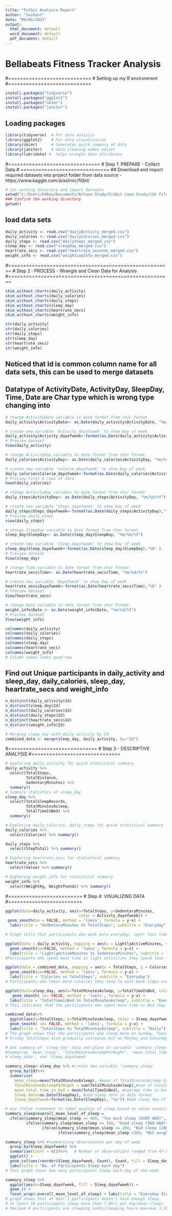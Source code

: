 ```yaml
---
title: "Fitbit Analysis Report"
author: "Sushant"
date: "09/05/2021"
output:
  html_document: default
  word_document: default
  pdf_document: default
---
```

# Bellabeats Fitness Tracker Analysis

#============================
# Setting up my R environment
#============================

```r
install.packages("tidyverse") 
install.packages("ggplot2")
install.packages("skimr")
install.packages("janitor")
```
## Loading packages

```r
library(tidyverse)  # For data analysis
library(ggplot2)    # For data visualization
library(skimr)      # Generates quick summary of data
library(janitor)    # data cleaning makes easier
library(lubridate) #  helps wrangle date attributes
```

#===============================
# Step 1: PREPARE - Collect Data 
# ==============================
## Download and import required datasets into project folder from data source - https://www.kaggle.com/arashnic/fitbit/
```r
# Set working directory and import datasets
setwd("C:/Users/k96su/Documents/R/Case Study/Fitbit Case Study/CSV Files")
### Confirm the working directory
getwd()
```

## load data sets
```r
daily_activity <- read.csv("dailyActivity_merged.csv")
daily_calories <- read.csv("dailyCalories_merged.csv")
daily_steps <- read.csv("dailySteps_merged.csv")
sleep_day <- read.csv("sleepDay_merged.csv")
heartrate_secs <- read.csv("heartrate_seconds_merged.csv")
weight_info <- read.csv("weightLogInfo_merged.csv")
```

#=======================================================
# Step 2 : PROCESS - Wrangle and Clean Data for Analysis
#=======================================================
```r
skim_without_charts(daily_activity)
skim_without_charts(daily_calories)
skim_without_charts(daily_steps)
skim_without_charts(sleep_day)
skim_without_charts(heartrate_secs)
skim_without_charts(weight_info)
```

```r
str(daily_activity) 
str(daily_calories)
str(daily_steps)
str(sleep_day)
str(heartrate_secs)
str(weight_info)
```

## Noticed that Id is common column name for all data sets, this can be used to merge datasets
## Datatype of ActivityDate, ActivityDay, SleepDay, Time, Date are Char type which is wrong type changing into 
```r
# change ActivityDate variable to date format from char format
daily_activity$ActivityDate<- as.Date(daily_activity$ActivityDate, "%m/%d/%Y")

# create new variable 'Activity_dayofweek' to show Day of week
daily_activity$Activity_dayofweek<-format(as.Date(daily_activity$ActivityDate),"%A" )
# Preview dataset
View(daily_activity)

# change ActivityDay variable to date format from char format
daily_calories$ActivityDay<- as.Date(daily_calories$ActivityDay, "%m/%d/%Y")

# create new variable 'calorie_dayofweek' to show Day of week
daily_calories$Calorie_dayofweek<-format(as.Date(daily_calories$ActivityDay),"%A" )
# Preview First 6 rows of data
head(daily_calories)

# change ActivityDay variable to date format from char format
daily_steps$ActivityDay<- as.Date(daily_steps$ActivityDay, "%m/%d/%Y")

# create new variable 'Steps_dayofweek' to show Day of week
daily_steps$Steps_dayofweek<-format(as.Date(daily_steps$ActivityDay),"%A" )
# Preview daily_steps 
view(daily_steps) 

# change SleepDay variable to date format from char format
sleep_day$SleepDay<- as.Date(sleep_day$SleepDay, "%m/%d/%Y")

# create new variable 'Sleep_dayofweek' to show Day of week
sleep_day$Sleep_dayofweek<-format(as.Date(sleep_day$SleepDay),"%A" )
# Preview dataset
View(sleep_day)

# change Time variable to date format from char format
heartrate_secs$Time<- as.Date(heartrate_secs$Time, "%m/%d/%Y")

# create new variable 'Dayofweek' to show Day of week
heartrate_secs$Dayofweek<-format(as.Date(heartrate_secs$Time),"%A" )
# Preview dataset
View(heartrate_secs)

# change Date variable to date format from char format
weight_info$Date <- as.Date(weight_info$Date, "%m/%d/%Y")
# Preview dataset
View(weight_info)
```
```r

colnames(daily_activity)
colnames(daily_calories)
colnames(daily_steps)
colnames(sleep_day)
colnames(heartrate_secs)
colnames(weight_info)
# Column names looks good now
```

## Find out Unique participants in daily_activity and sleep_day, daily_calories, sleep_day, heartrate_secs and weight_info
```r
n_distinct(daily_activity$Id)
n_distinct(sleep_day$Id)
n_distinct(daily_calories$Id)
n_distinct(daily_steps$Id)
n_distinct(heartrate_secs$Id)
n_distinct(weight_info$Id)

# Merging sleep_day with daily_activity by Id
combined_data <- merge(sleep_day, daily_activity, by="Id")
```
#==============================
# Step 3 - DESCRIPTIVE ANALYSIS
#==============================
```r
# Exploring daily_activity for quick statistical summary
daily_activity %>%  
  select(TotalSteps,
         TotalDistance,
         SedentaryMinutes) %>%
  summary()
# Summary statistics of sleep_day
sleep_day %>%
  select(TotalSleepRecords,
         TotalMinutesAsleep,
         TotalTimeInBed) %>%
  summary()

# Exploring daily_calories, daily_steps for quick statistical summary
daily_calories %>%
  select(Calories) %>% summary()

daily_steps %>%
  select(StepTotal) %>% summary()

# Exploring heartrate_secs for statistical summary
heartrate_secs %>%
  select(Value) %>% summary()

# Exploring weight_info for statistical summary
weight_info %>%
  select(WeightKg, WeightPounds) %>% summary()
```
#=========================
# Step 4: VISUALIZING DATA
#=========================
```r
ggplot(data=daily_activity, aes(x=TotalSteps, y=SedentaryMinutes, 
                                color = Activity_dayofweek)) +
 geom_smooth(se = FALSE, method = 'loess', formula = y~x) + 
  labs(title = "SedentaryMinutes Vs TotalSteps", subtitle = "Everyday")

# Graph tells that participants who walk more everyday, spent less time in sitting
```
```r
ggplot(data = daily_activity, mapping = aes(x = LightlyActiveMinutes, y = SedentaryMinutes, color = Activity_dayofweek))+
  geom_smooth(se=FALSE, method = 'loess', formula = y~x) + 
  labs(title = "LightlyActiveMinutes Vs SedentaryMinutes", subtitle = "Everyday")
#Participants who spend most time in light activities they spend less time in sitting everyday of the week.
```
```r
ggplot(data = combined_data, mapping = aes(x = TotalSteps, y = Calories, color = Activity_dayofweek))+ 
  geom_smooth(se=FALSE, method = 'loess', formula = y~x) + 
  labs(title = "Calories vs TotalSteps", subtitle = "Everyday")
# Participants who takes more calories they tend to walk more steps everyday of the week
```
```r
ggplot(data=sleep_day, aes(x=TotalMinutesAsleep, y=TotalTimeInBed, color = Sleep_dayofweek)) + 
   geom_smooth( se= FALSE, method = 'loess', formula = y~x) +
  labs(title = "TotalTimeinBed Vs TotalMinutesAsleep", subtitle = "Everyday")
# This indicates that the participants who spent more time on Bed they also sleep more
```
```r
combined_data%>%
  ggplot(aes(x=TotalSteps, y=TotalMinutesAsleep, color = Sleep_dayofweek)) + 
  geom_smooth( se= FALSE, method = 'loess', formula = y~x) +
  labs(title = "TotalSteps Vs TotalMinutesAsleep", subtitle = "Daily") + facet_wrap(~Sleep_dayofweek)
# The graph shows that the participants who sleep more on Sunday, Tuesday, Thursday and 
# Friday TotalSteps also gradually increases but on Monday and Saturday the TotalSleeps decreases,and Totalsteps increases
```

```r
# Get summary of 'sleep_day' data and place in variable 'summary_sleep'.
#Summarize 'mean_sleep', 'TotalMinutesAsleepPerNight', 'mean_total_time_in_bed',
#'sleep_date', and 'Sleep_dayofweek'

summary_sleep<-sleep_day %>% #create new variable 'summary_sleep'
  group_by(Id)%>%
  summarise( 
    mean_sleep=mean(TotalMinutesAsleep), #mean of TotalMinutesAsleep based on Id
    TotalMinutesAsleepPerNight = sum(TotalMinutesAsleep),#sum of TotalMinutesAsleep based on Id
    mean_total_time_in_bed = mean(TotalTimeInBed), #average time in bed
    Sleep_date=as.Date(SleepDay), #add sleep date in date format
    Sleep_dayofweek=format(as.Date(SleepDay), "%a")) #add sleep day of week as char.

# Use ifelse statement to label quality of sleep based on value associated with 'mean_sleep'
summary_sleep$overall_mean_level_of_sleep = 
  ifelse(summary_sleep$mean_sleep >= 460, "Too much sleep (OVER 460)",
         ifelse(summary_sleep$mean_sleep >= 360, "Good sleep (360-460)",
                ifelse(summary_sleep$mean_sleep >= 200, "Bad sleep (200-360)",
                       ifelse(summary_sleep$mean_sleep <200, "Not eough sleep (0-200)", ""))))

summary_sleep %>% #summarizing observations per day of week
  group_by(Sleep_dayofweek) %>% 
  summarise(Count = n())%>%   # Number of observations ranged from 47-66 each day.
  ggplot() +
  geom_col(aes(reorder(Sleep_dayofweek, Count), Count, fill = Sleep_dayofweek)) +
  labs(title = "No. of Participants Sleep each day")
# This graph shows how many participants Sleep each day of the week
```

```r
summary_sleep %>%
  ggplot(aes(x=Sleep_dayofweek, fill = Sleep_dayofweek)) +
  geom_() +
  facet_wrap(~overall_mean_level_of_sleep) + labs(title = "Everyday Sleeping Habits of Participants")
# graph shows that at most 3 participants doesn't have enough sleep,
# at least 10 participants sleep more than 7.6hrs per day(mean sleep), At least 30 or more participants sleep well
# Maximum 8 participants are sleeping badly(Sleeping hours maximum 3.2hrs)
```
